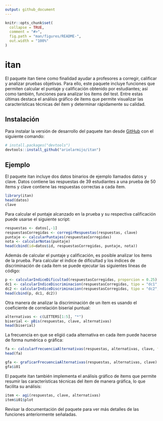 ```yaml
---
output: github_document
---
```


<!-- README.md is generated from README.Rmd. Please edit that file -->

```r
knitr::opts_chunk$set(
  collapse = TRUE,
  comment = "#>",
  fig.path = "man/figures/README-",
  out.width = "100%"
)
```

# itan

<!-- badges: start -->

<!-- badges: end -->

El paquete itan tiene como finalidad ayudar a profesores a corregir, calificar y analizar pruebas objetivas. Para ello, este paquete incluye funciones que permiten calcular el puntaje y calificación obtenido por estudiantes; así como también, funciones para analizar los ítems del test. Entre estas últimas destaca el análisis gráfico de ítems que permite visualizar las características técnicas del ítem y determinar rápidamente su calidad.

## Instalación

Para instalar la versión de desarrollo del paquete itan desde [GitHub](https://github.com/) con el siguiente comando:

``` r
# install.packages("devtools")
devtools::install_github("arielarmijo/itan")
```

## Ejemplo

El paquete itan incluye dos datos binarios de ejemplo llamados datos y clave. Datos contiene las respuestas de 39 estudiantes a una prueba de 50 ítems y clave contiene las respuestas correctas a cada ítem.

```r
library(itan)
head(datos)
clave
```

Para calcular el puntaje alcanzado en la prueba y su respectiva calificación puede usarse el siguiente script:

```r
respuestas <- datos[,-1]
respuestasCorregidas <- corregirRespuestas(respuestas, clave)
puntaje <- calcularPuntajes(respuestasCorregidas)
nota <- calcularNotas(puntaje)
head(cbind(id=datos$id, respuestasCorregidas, puntaje, nota))
```

Además de calcular el puntaje y calificación, es posible analizar los ítems de la prueba. Para calcular el índice de dificultad y los índices de discriminación de cada ítem se puede ejecutar las siguientes líneas de código:

```r
p <- calcularIndiceDificultad(respuestasCorregidas, proporcion = 0.25)
dc1 <- calcularIndiceDiscriminacion(respuestasCorregidas, tipo = "dc1", proporcion = 0.25)
dc2 <- calcularIndiceDiscriminacion(respuestasCorregidas, tipo = "dc2", proporcion = 0.25)
head(cbind(p, dc1, dc2))
```

Otra manera de analizar la discriminación de un ítem es usando el coeficiente de correlación biserial puntual:

```r
alternativas <- c(LETTERS[1:5], "*")
biserial <- pBis(respuestas, clave, alternativas)
head(biserial)
```

La frecuencia en que se eligió cada alternativa en cada ítem puede hacerse de forma numérica o gráfica:

```r
fa <- calcularFrecuenciaAlternativas(respuestas, alternativas, clave, frecuencia = FALSE)
head(fa)
```

```r
gfa <- graficarFrecuenciaAlternativas(respuestas, alternativas, clave)
gfa$i01
```

El paquete itan también implementa el análisis gráfico de ítems que permite resumir las características técnicas del ítem de manera gráfica, lo que facilita su análisis:

```r
item <- agi(respuestas, clave, alternativas)
item$i01$plot
```

Revisar la documentación del paquete para ver más detalles de las funciones anteriormente señaladas.

